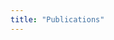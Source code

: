 ---
title: "Publications"
---


<br>

<script src="https://bibbase.org/show?bib=https://gist.githubusercontent.com/iuryt/22930aa71067d5e0d74ce693eabee2d0/raw/references.bib&jsonp=1&theme=default"></script>

